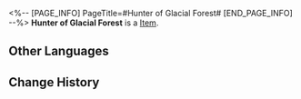 <%-- [PAGE_INFO]
PageTitle=#Hunter of Glacial Forest#
[END_PAGE_INFO] --%>
{{Item Infobox
|id          = 81044
|image       = Item Hunter of Glacial Forest.png
|type        = 
|invCategory = 
|rarity      = 5
|effect      = 
|description = 
|source1     = [[Cavern of Corrosion: Storage Zone]]
}}
'''Hunter of Glacial Forest''' is a [[Item]].

==Other Languages==
{{Other Languages
|en   = Hunter of Glacial Forest
|zhs  = 密林卧雪的猎人
|zht  = 密林臥雪的獵人
|ja   = 雪の密林の狩人
|ko   = 혹한 밀림의 사냥꾼
|es   = Cazador del bosque glacial
|fr   = Chasseur de la forêt glaciaire
|ru   = Охотник ледникового леса
|th   = Hunter of Glacial Forest
|vi   = Thợ Săn Tuyết Phủ
|de   = Jäger aus dem Gletscherwald
|id   = Hunter of Glacial Forest
|pt   = Caçador da Floresta Glacial
}}

==Change History==
{{Change History|2.0}}